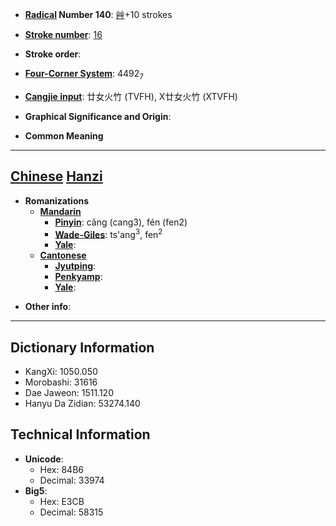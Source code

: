 * '''[[Wiktionary:Chinese radical index| Radical]] Number 140''': [[Wiktionary:Chinese radical index 艸|艸]]+10 strokes

* '''[[Wiktionary:Chinese total strokes index|Stroke number]]''': [[Wiktionary:Chinese total strokes index 16|16]]

* '''Stroke order''': 

* '''[[Wiktionary:Chinese four corner index|Four-Corner System]]''': 4492<sub>7</sub>

* '''[[Wiktionary:Chinese Cangjie index|Cangjie input]]''': 廿女火竹 (TVFH), X廿女火竹 (XTVFH)

* '''Graphical Significance and Origin''': 

* '''Common Meaning'''

----

== [[Chinese]] [[Hanzi]] ==

* '''Romanizations'''
** '''[[Mandarin]]'''
*** '''[[Pinyin]]''': cǎng (cang3), fén (fen2)
*** '''[[Wade-Giles]]''': ts'ang<sup>3</sup>, fen<sup>2</sup>
*** '''[[Yale]]''': 
** '''[[Cantonese]]'''
*** '''[[Jyutping]]''':
*** '''[[Penkyamp]]''': 
*** '''[[Yale]]''': 

* '''Other info''': 

----

== Dictionary Information ==

* KangXi: 1050.050
* Morobashi: 31616
* Dae Jaweon: 1511.120
* Hanyu Da Zidian: 53274.140

== Technical Information ==

* '''Unicode''':
** Hex: 84B6
** Decimal: 33974
* '''Big5''':
** Hex: E3CB
** Decimal: 58315